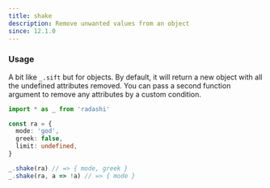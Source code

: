 ```yaml
---
title: shake
description: Remove unwanted values from an object
since: 12.1.0
---
```


### Usage

A bit like `_.sift` but for objects. By default, it will return a new object with all the undefined attributes removed. You can pass a second function argument to remove any attributes by a custom condition.

```ts
import * as _ from 'radashi'

const ra = {
  mode: 'god',
  greek: false,
  limit: undefined,
}

_.shake(ra) // => { mode, greek }
_.shake(ra, a => !a) // => { mode }
```
